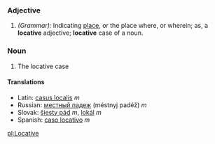 ===Adjective===
#''(Grammar):'' Indicating [[place]], or the place where, or wherein; as, a '''locative''' adjective; '''locative''' case of a noun.
===Noun===
#The locative case
====Translations====
*Latin: [[casus localis]] ''m''
*Russian: [[местный падеж]] (méstnyj padéž) ''m''
*Slovak: [[šiesty pád]] ''m'', [[lokál]] ''m''
*Spanish: [[caso locativo]] ''m''

[[pl:Locative]]